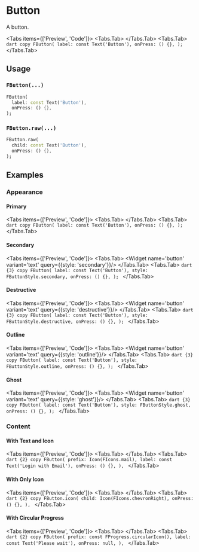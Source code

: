 
# Button

A button.

<LinkBadgeGroup>
    <LinkBadge label="API Reference" href="https://pub.dev/documentation/forui/latest/forui.widgets.button/"/>
</LinkBadgeGroup>

<Tabs items={['Preview', 'Code']}>
  <Tabs.Tab>
    <Widget name='button' variant='text' query={{}}/>
  </Tabs.Tab>
  <Tabs.Tab>
    ```dart copy
    FButton(
      label: const Text('Button'),
      onPress: () {},
    );
    ```
  </Tabs.Tab>
</Tabs>

## Usage

### `FButton(...)`

```dart copy
FButton(
  label: const Text('Button'),
  onPress: () {},
);
```

### `FButton.raw(...)`

```dart copy
FButton.raw(
  child: const Text('Button'),
  onPress: () {},
);
```

## Examples

### Appearance

#### Primary

<Tabs items={['Preview', 'Code']}>
  <Tabs.Tab>
    <Widget name='button' variant='text' query={{}}/>
  </Tabs.Tab>
  <Tabs.Tab>
    ```dart copy
    FButton(
      label: const Text('Button'),
      onPress: () {},
    );
    ```
  </Tabs.Tab>
</Tabs>

#### Secondary

<Tabs items={['Preview', 'Code']}>
  <Tabs.Tab>
    <Widget name='button' variant='text' query={{style: 'secondary'}}/>
  </Tabs.Tab>
  <Tabs.Tab>
    ```dart {3} copy
    FButton(
      label: const Text('Button'),
      style: FButtonStyle.secondary,
      onPress: () {},
    );
    ```
  </Tabs.Tab>
</Tabs>

#### Destructive

<Tabs items={['Preview', 'Code']}>
  <Tabs.Tab>
    <Widget name='button' variant='text' query={{style: 'destructive'}}/>
  </Tabs.Tab>
  <Tabs.Tab>
    ```dart {3} copy
    FButton(
      label: const Text('Button'),
      style: FButtonStyle.destructive,
      onPress: () {},
    );
    ```
  </Tabs.Tab>
</Tabs>

#### Outline

<Tabs items={['Preview', 'Code']}>
  <Tabs.Tab>
    <Widget name='button' variant='text' query={{style: 'outline'}}/>
  </Tabs.Tab>
  <Tabs.Tab>
    ```dart {3} copy
    FButton(
      label: const Text('Button'),
      style: FButtonStyle.outline,
      onPress: () {},
    );
    ```
  </Tabs.Tab>
</Tabs>

#### Ghost

<Tabs items={['Preview', 'Code']}>
  <Tabs.Tab>
    <Widget name='button' variant='text' query={{style: 'ghost'}}/>
  </Tabs.Tab>
  <Tabs.Tab>
    ```dart {3} copy
    FButton(
      label: const Text('Button'),
      style: FButtonStyle.ghost,
      onPress: () {},
    );
    ```
  </Tabs.Tab>
</Tabs>

### Content

#### With Text and Icon

<Tabs items={['Preview', 'Code']}>
  <Tabs.Tab>
    <Widget name='button' variant='icon' query={{}}/>
  </Tabs.Tab>
  <Tabs.Tab>
    ```dart {2} copy
    FButton(
      prefix: Icon(FIcons.mail),
      label: const Text('Login with Email'),
      onPress: () {},
    ),
    ```
  </Tabs.Tab>
</Tabs>

#### With Only Icon

<Tabs items={['Preview', 'Code']}>
  <Tabs.Tab>
    <Widget name='button' variant='only-icon' query={{}}/>
  </Tabs.Tab>
  <Tabs.Tab>
    ```dart {2} copy
    FButton.icon(
      child: Icon(FIcons.chevronRight),
      onPress: () {},
    ),
    ```
  </Tabs.Tab>
</Tabs>

#### With Circular Progress

<Tabs items={['Preview', 'Code']}>
  <Tabs.Tab>
    <Widget name='button' variant='spinner' query={{}}/>
  </Tabs.Tab>
  <Tabs.Tab>
    ```dart {2} copy
    FButton(
      prefix: const FProgress.circularIcon(),
      label: const Text('Please wait'),
      onPress: null,
    ),
    ```
  </Tabs.Tab>
</Tabs>
